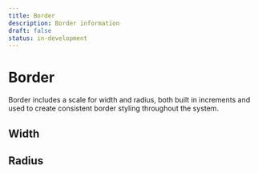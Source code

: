 ```yaml
---
title: Border
description: Border information
draft: false
status: in-development
---
```


# Border

Border includes a scale for width and radius, both built in increments and used to create consistent border styling throughout the system.

## Width

<BorderWidthTable />

## Radius

<BorderRadiusTable />
